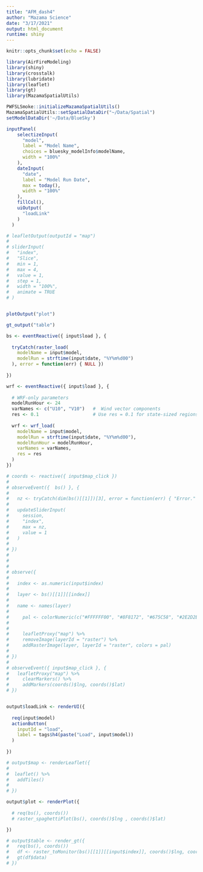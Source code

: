 ```yaml
---
title: "AFM_dash4"
author: "Mazama Science"
date: "3/17/2021"
output: html_document
runtime: shiny
---
```



```r
knitr::opts_chunk$set(echo = FALSE)

library(AirFireModeling)
library(shiny)
library(crosstalk)
library(lubridate)
library(leaflet)
library(gt)
library(MazamaSpatialUtils)

PWFSLSmoke::initializeMazamaSpatialUtils()
MazamaSpatialUtils::setSpatialDataDir("~/Data/Spatial")
setModelDataDir('~/Data/BlueSky')
```

```r

inputPanel(
    selectizeInput(
      "model", 
      label = "Model Name",
      choices = bluesky_modelInfo$modelName, 
      width = "100%"
    ), 
    dateInput(
      "date", 
      label = "Model Run Date", 
      max = today(), 
      width = "100%"
    ),
    fillCol(),
    uiOutput(
      "loadLink"
    )  
  )
```

```r
# leafletOutput(outputId = "map")
# 
# sliderInput(
#   "index", 
#   "Slice", 
#   min = 1, 
#   max = 4,
#   value = 1, 
#   step = 1, 
#   width = "100%", 
#   animate = TRUE
# )


plotOutput("plot")

gt_output("table")
```

```r
bs <- eventReactive({ input$load }, {
  
  tryCatch(raster_load(
    modelName = input$model, 
    modelRun = strftime(input$date, "%Y%m%d00")
  ), error = function(err) { NULL })
  
})

wrf <- eventReactive({ input$load }, {
  
  # WRF-only parameters
  modelRunHour <- 24
  varNames <- c("U10", "V10")   #  Wind vector components
  res <- 0.1                    # Use res = 0.1 for state-sized regions
  
  wrf <- wrf_load(
    modelName = input$model,
    modelRun = strftime(input$date, "%Y%m%d00"),
    modelRunHour = modelRunHour,
    varNames = varNames,
    res = res
  )
})

# coords <- reactive({ input$map_click })
# 
# observeEvent({  bs() }, {
#   
#   nz <- tryCatch(dim(bs()[[1]])[3], error = function(err) { "Error." })
#   
#   updateSliderInput(
#     session,
#     "index",
#     max = nz,
#     value = 1 
#   )
# 
# })
# 
# 
# 
# observe({
#   
#   index <- as.numeric(input$index)
# 
#   layer <- bs()[[1]][[index]]
# 
#   name <- names(layer) 
#   
#     pal <- colorNumeric(c("#FFFFFF00", "#8F8172", "#675C58", "#2E2D2B", "#B19778", "#7D3540"), c(0, 0.1, 5, 10, 20, 40, 60), na.color = "transparent", alpha = TRUE)
#   
# 
#     leafletProxy("map") %>%
#     removeImage(layerId = "raster") %>% 
#     addRasterImage(layer, layerId = "raster", colors = pal) 
#     
# })
# 
# observeEvent({ input$map_click }, {
#   leafletProxy("map") %>% 
#     clearMarkers() %>%
#     addMarkers(coords()$lng, coords()$lat)
# })



```


```r

output$loadLink <- renderUI({
  
  req(input$model)
  actionButton(
    inputId = "load",
    label = tags$h4(paste("Load", input$model))
  ) 
  
})

# output$map <- renderLeaflet({
#   
#  leaflet() %>%
#   addTiles() 
#   
# })

output$plot <- renderPlot({
  
  # req(bs(), coords())
  # raster_spaghettiPlot(bs(), coords()$lng , coords()$lat)

})

# output$table <- render_gt({
#   req(bs(), coords())
#   df <- raster_toMonitor(bs()[[1]][[input$index]], coords()$lng, coords()$lat)
#   gt(df$data)
# })
```

